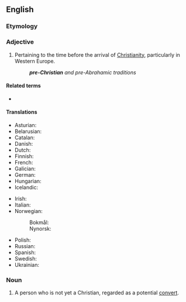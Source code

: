 ==English==

===Etymology===
{{prefix|en|pre|Christian}}

===Adjective===
{{en-adj|head=[[pre-|pre]]-[[Christian]]|-}}

# Pertaining to the time before the arrival of [[Christianity]], particularly in Western Europe.
#: '''''pre-Christian''' and pre-Abrahamic traditions''

====Related terms====
* {{l|en|pre-Abrahamic}}

====Translations====
{{trans-top|before the arrival of Christianity}}
* Asturian: {{t|ast|precristianu}}
* Belarusian: {{t|be|дахрысція́нскі}}
* Catalan: {{t|ca|precristià}}
* Danish: {{t|da|førkristen}}
* Dutch: {{t|nl|voorchristelijk}}
* Finnish: {{t|fi|esikristillinen}}
* French: {{t+|fr|préchrétien}}
* Galician: {{t|gl|precristián|m}}
* German: {{t+|de|vorchristlich}}
* Hungarian: {{t+|hu|[[kereszténység]] [[előtti]]}}
* Icelandic: {{t|is|forkristinn}}
{{trans-mid}}
* Irish: {{t|ga|réamh-Chríostaí}}
* Italian: {{t|it|precristiano}}
* Norwegian:
*: Bokmål: {{t|nb|førkristen}}
*: Nynorsk: {{t|nn|førkristen}}
* Polish: {{t+|pl|przedchrześcijański}}
* Russian: {{t+|ru|дохристиа́нский}}
* Spanish: {{t|es|precristiano}}
* Swedish: {{t+|sv|förkristen}}
* Ukrainian: {{t|uk|дохристия́нський}}
{{trans-bottom}}

===Noun===
{{en-noun}}

# {{lb|en|Christianity}} A person who is not yet a Christian, regarded as a potential [[convert]].